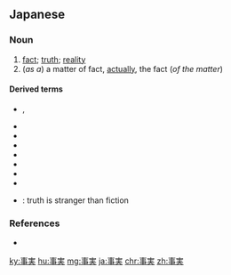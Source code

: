 {{also|事实|事實}}
==Japanese==
{{ja-kanjitab|じ|じつ|yomi=on}}

===Noun===
{{ja-noun|じじつ}}

# [[fact]]; [[truth]]; [[reality]]
# (''as a'') a matter of fact, [[actually]], the fact (''of the matter'')

====Derived terms====
* {{ja-r|既成事実|きせいじじつ}}, {{ja-r|既成の事実|きせい の じじつ}}
* {{ja-r|事実上|じじつじょう}}
* {{ja-r|事実無根|じじつむこん}}
* {{ja-r|事実に照らして|じじつ に てらして}}
* {{ja-r|事実を曲げる|じじつ を まげる}}
* {{ja-r|事実関係|じじつかんけい}}
* {{ja-r|事実誤認|じじつごにん}}
* {{ja-r|事実調査|じじつ ちょうさ}}
* {{ja-r|事実は小説よりも奇なり|じじつ は しょうせつ より も きなり}}: truth is stranger than fiction

===References===
* {{R:Shogakukan}}

[[ky:事実]]
[[hu:事実]]
[[mg:事実]]
[[ja:事実]]
[[chr:事実]]
[[zh:事実]]